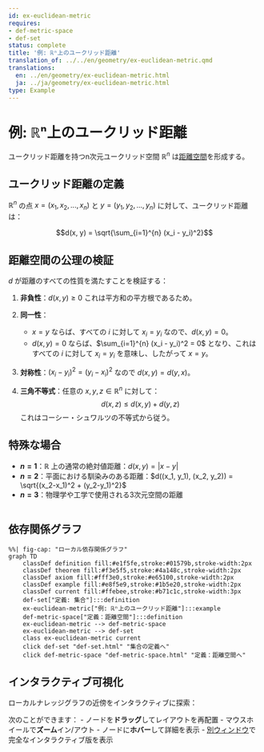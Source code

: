 ```yaml
---
id: ex-euclidean-metric
requires:
- def-metric-space
- def-set
status: complete
title: '例: ℝⁿ上のユークリッド距離'
translation_of: ../../en/geometry/ex-euclidean-metric.qmd
translations:
  en: ../en/geometry/ex-euclidean-metric.html
  ja: ../ja/geometry/ex-euclidean-metric.html
type: Example
---
```


# 例: ℝⁿ上のユークリッド距離

ユークリッド距離を持つn次元ユークリッド空間 $\mathbb{R}^n$ は[距離空間](def-metric-space.qmd)を形成する。

## ユークリッド距離の定義

$\mathbb{R}^n$ の点 $x = (x_1, x_2, ..., x_n)$ と $y = (y_1, y_2, ..., y_n)$ に対して、ユークリッド距離は：

$$d(x, y) = \sqrt{\sum_{i=1}^{n} (x_i - y_i)^2}$$

## 距離空間の公理の検証

$d$ が距離のすべての性質を満たすことを検証する：

1. **非負性**：$d(x, y) \geq 0$ これは平方和の平方根であるため。

2. **同一性**：
   - $x = y$ ならば、すべての $i$ に対して $x_i = y_i$ なので、$d(x, y) = 0$。
   - $d(x, y) = 0$ ならば、$\sum_{i=1}^{n} (x_i - y_i)^2 = 0$ となり、これはすべての $i$ に対して $x_i = y_i$ を意味し、したがって $x = y$。

3. **対称性**：$(x_i - y_i)^2 = (y_i - x_i)^2$ なので $d(x, y) = d(y, x)$。

4. **三角不等式**：任意の $x, y, z \in \mathbb{R}^n$ に対して：
   $$d(x, z) \leq d(x, y) + d(y, z)$$
   これはコーシー・シュワルツの不等式から従う。

## 特殊な場合

- **$n = 1$**：$\mathbb{R}$ 上の通常の絶対値距離：$d(x, y) = |x - y|$
- **$n = 2$**：平面における馴染みのある距離：$d((x_1, y_1), (x_2, y_2)) = \sqrt{(x_2-x_1)^2 + (y_2-y_1)^2}$
- **$n = 3$**：物理学や工学で使用される3次元空間の距離

```mermaid
```

## 依存関係グラフ

```mermaid
%%| fig-cap: "ローカル依存関係グラフ"
graph TD
    classDef definition fill:#e1f5fe,stroke:#01579b,stroke-width:2px
    classDef theorem fill:#f3e5f5,stroke:#4a148c,stroke-width:2px
    classDef axiom fill:#fff3e0,stroke:#e65100,stroke-width:2px
    classDef example fill:#e8f5e9,stroke:#1b5e20,stroke-width:2px
    classDef current fill:#ffebee,stroke:#b71c1c,stroke-width:3px
    def-set["定義: 集合"]:::definition
    ex-euclidean-metric["例: ℝⁿ上のユークリッド距離"]:::example
    def-metric-space["定義：距離空間"]:::definition
    ex-euclidean-metric --> def-metric-space
    ex-euclidean-metric --> def-set
    class ex-euclidean-metric current
    click def-set "def-set.html" "集合の定義へ"
    click def-metric-space "def-metric-space.html" "定義：距離空間へ"
```

## インタラクティブ可視化

ローカルナレッジグラフの近傍をインタラクティブに探索：

::: {.graph-viz data-id="ex-euclidean-metric" data-width="700" data-height="500"}
:::

次のことができます：
- ノードを**ドラッグ**してレイアウトを再配置
- マウスホイールで**ズーム**イン/アウト
- ノードに**ホバー**して詳細を表示
- [別ウィンドウ](../../output/interactive/ja/ex-euclidean-metric.html){target="_blank"}で完全なインタラクティブ版を表示
